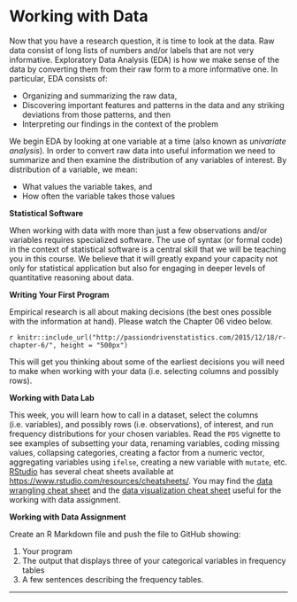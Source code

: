 

# Working with Data

Now that you have a research question, it is time to look at the data. Raw data consist of long lists of numbers and/or labels that are not very informative. Exploratory Data Analysis (EDA) is how we make sense of the data by converting them from their raw form to a more informative one. In particular, EDA consists of:

* Organizing and summarizing the raw data,
* Discovering important features and patterns in the data and any striking deviations from those patterns, and then
* Interpreting our findings in the context of the problem

We begin EDA by looking at one variable at a time (also known as *univariate analysis*).  In order to convert raw data into useful information we need to summarize and then examine the distribution of any variables of interest. By distribution of a variable, we mean:

* What values the variable takes, and
* How often the variable takes those values

**Statistical Software**

When working with data with more than just a few observations and/or variables requires specialized software. The use of syntax (or formal code) in the context of statistical software is a central skill that we will be teaching you in this course. We believe that it will greatly expand your capacity not only for statistical application but also for engaging in deeper levels of quantitative reasoning about data.

**Writing Your First Program**

Empirical research is all about making decisions (the best ones possible with the information at hand). Please watch the Chapter 06 video below.

`r knitr::include_url("http://passiondrivenstatistics.com/2015/12/18/r-chapter-6/", height = "500px")`

This will get you thinking about some of the earliest decisions you will need to make when working with your data (i.e. selecting columns and possibly rows).

**Working with Data Lab**

This week, you will learn how to call in a dataset, select the columns
(i.e. variables), and possibly rows (i.e. observations), of interest, and
run frequency distributions for your chosen variables. Read the `PDS` vignette to see examples of subsetting your data, renaming variables, coding missing values, collapsing categories, creating a factor from a numeric vector, aggregating variables using `ifelse`, creating a new variable with `mutate`, etc.  [RStudio](https://www.rstudio.com/) has several cheat sheets available at <https://www.rstudio.com/resources/cheatsheets/>.  You may find the [data wrangling cheat sheet](https://www.rstudio.com/wp-content/uploads/2015/02/data-wrangling-cheatsheet.pdf) and the [data visualization cheat sheet](https://www.rstudio.com/wp-content/uploads/2015/05/ggplot2-cheatsheet.pdf) useful for the working with data assignment.

**Working with Data Assignment**

Create an R Markdown file and push the file to GitHub showing:

1. Your program
2. The output that displays three of your categorical variables in frequency tables
3. A few sentences describing the frequency tables.


-----------------------